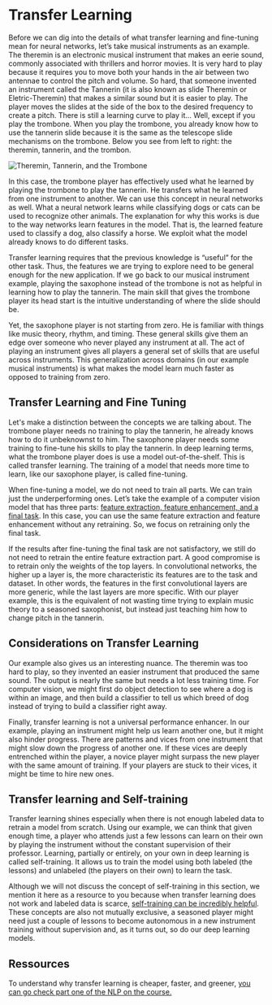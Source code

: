 # Transfer Learning
Before we can dig into the details of what transfer learning and fine-tuning mean for neural networks, let’s take musical instruments as an example. The theremin is an electronic musical instrument that makes an eerie sound, commonly associated with thrillers and horror movies. It is very hard to play because it requires you to move both your hands in the air between two antennae to control the pitch and volume. So hard, that someone invented an instrument called the Tannerin (it is also known as slide Theremin or Eletric-Theremin) that makes a similar sound but it is easier to play.  The player moves the slides at the side of the box to the desired frequency to create a pitch. There is still a learning curve to play it... Well, except if you play the trombone. When you play the trombone, you already know how to use the tannerin slide because it is the same as the telescope slide mechanisms on the trombone. Below you see from left to right: the theremin, tannerin, and the trombon.

![Theremin, Tannerin, and the Trombone](
https://huggingface.co/datasets/hf-vision/course-assets/resolve/d0096005da7fe2eb3bfbd3d0047e9ac7bd499cf0/transfer_learning.png)

In this case, the trombone player has effectively used what he learned by playing the trombone to play the tannerin. He transfers what he learned from one instrument to another. We can use this concept in neural networks as well.  What a neural network learns while classifying dogs or cats can be used to recognize other animals. The explanation for why this works is due to the way networks learn features in the model. That is, the learned feature used to classify a dog, also classify a horse.  We exploit what the model already knows to do different tasks.

Transfer learning requires that the previous knowledge is “useful” for the other task. Thus, the features we are trying to explore need to be general enough for the new application. If we go back to our musical instrument example, playing the saxophone instead of the trombone is not as helpful in learning how to play the tannerin.  The main skill that gives the trombone player its head start is the intuitive understanding of where the slide should be. 

Yet, the saxophone player is not starting from zero. He is familiar with things like music theory, rhythm, and timing. These general skills give them an edge over someone who never played any instrument at all.  The act of playing an instrument gives all players a general set of skills that are useful across instruments. This generalization across domains (in our example musical instruments) is what makes the model learn much faster as opposed to training from zero.

## Transfer Learning and Fine Tuning

Let's make a distinction between the concepts we are talking about. The trombone player needs no training to play the tannerin, he already knows how to do it unbeknownst to him. The saxophone player needs some training to fine-tune his skills to play the tannerin. In deep learning terms, what the trombone player does is use a model out-of-the-shelf. This is called transfer learning. The training of a model that needs more time to learn, like our saxophone player, is called fine-tuning. 

When fine-tuning a model, we do not need to train all parts. We can train just the underperforming ones. Let’s take the example of a computer vision model that has three parts: [feature extraction, feature enhancement, and a final task](https://huggingface.co/docs/transformers/main/main_classes/backbones). In this case, you can use the same feature extraction and feature enhancement without any retraining.  So, we focus on retraining only the final task. 

If the results after fine-tuning the final task are not satisfactory, we still do not need to retrain the entire feature extraction part.  A good compromise is to retrain only the weights of the top layers. In convolutional networks, the higher up a layer is, the more characteristic its features are to the task and dataset. In other words, the features in the first convolutional layers are more generic, while the last layers are more specific. With our player example, this is the equivalent of not wasting time trying to explain music theory to a seasoned saxophonist, but instead just teaching him how to change pitch in the tannerin.

## Considerations on Transfer Learning

Our example also gives us an interesting nuance. The theremin was too hard to play, so they invented an easier instrument that produced the same sound.  The output is nearly the same but needs a lot less training time. For computer vision, we might first do object detection to see where a dog is within an image, and then build a classifier to tell us which breed of dog instead of trying to build a classifier right away.

Finally, transfer learning is not a universal performance enhancer. In our example, playing an instrument might help us learn another one, but it might also hinder progress.  There are patterns and vices from one instrument that might slow down the progress of another one. If these vices are deeply entrenched within the player, a novice player might surpass the new player with the same amount of training. If your players are stuck to their vices, it might be time to hire new ones.

## Transfer learning and Self-training

Transfer learning shines especially when there is not enough labeled data to retrain a model from scratch.  Using our example, we can think that given enough time, a player who attends just a few lessons can learn on their own by playing the instrument without the constant supervision of their professor. Learning, partially or entirely, on your own in deep learning is called self-training. It allows us to train the model using both labeled (the lessons) and unlabeled (the players on their own) to learn the task.  

Although we will not discuss the concept of self-training in this section, we mention it here as a resource to you because when transfer learning does not work and labeled data is scarce, [self-training can be incredibly helpful](https://doi.org/10.48550/arXiv.2006.06882). These concepts are also not mutually exclusive, a seasoned player might need just a couple of lessons to become autonomous in a new instrument training without supervision and, as it turns out, so do our deep learning models.

## Ressources

To understand why transfer learning is cheaper, faster, and greener, [you can go check part one of the NLP on the course.](https://huggingface.co/learn/nlp-course/chapter1/4?fw=pt#transfer-learning)
